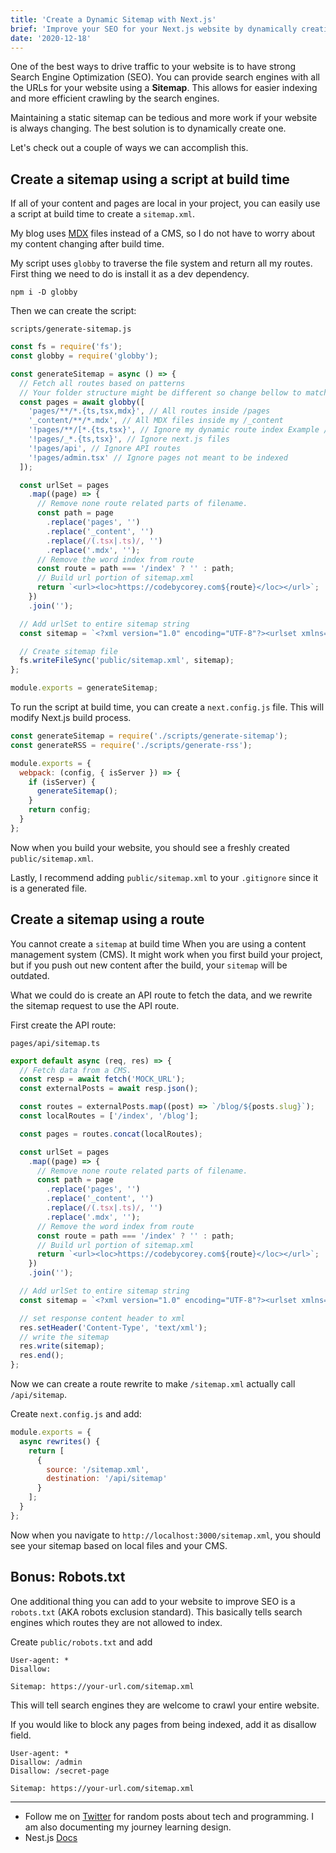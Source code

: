 ```yaml
---
title: 'Create a Dynamic Sitemap with Next.js'
brief: 'Improve your SEO for your Next.js website by dynamically creating a sitemap.xml for efficient and accurate indexing'
date: '2020-12-18'
---
```


One of the best ways to drive traffic to your website is to have strong Search Engine Optimization (SEO). You can provide search engines with all the URLs for your website using a **Sitemap**. This allows for easier indexing and more efficient crawling by the search engines.

Maintaining a static sitemap can be tedious and more work if your website is always changing. The best solution is to dynamically create one.

Let's check out a couple of ways we can accomplish this.

## Create a sitemap using a script at build time

If all of your content and pages are local in your project, you can easily use a script at build time to create a `sitemap.xml`.

My blog uses [MDX](https://mdxjs.com/) files instead of a CMS, so I do not have to worry about my content changing after build time.

My script uses `globby` to traverse the file system and return all my routes. First thing we need to do is install it as a dev dependency.

```
npm i -D globby
```

Then we can create the script:

`scripts/generate-sitemap.js`

```js
const fs = require('fs');
const globby = require('globby');

const generateSitemap = async () => {
  // Fetch all routes based on patterns
  // Your folder structure might be different so change bellow to match your needs
  const pages = await globby([
    'pages/**/*.{ts,tsx,mdx}', // All routes inside /pages
    '_content/**/*.mdx', // All MDX files inside my /_content
    '!pages/**/[*.{ts,tsx}', // Ignore my dynamic route index Example /pages/blog/[slug].tsx
    '!pages/_*.{ts,tsx}', // Ignore next.js files
    '!pages/api', // Ignore API routes
    '!pages/admin.tsx' // Ignore pages not meant to be indexed
  ]);

  const urlSet = pages
    .map((page) => {
      // Remove none route related parts of filename.
      const path = page
        .replace('pages', '')
        .replace('_content', '')
        .replace(/(.tsx|.ts)/, '')
        .replace('.mdx', '');
      // Remove the word index from route
      const route = path === '/index' ? '' : path;
      // Build url portion of sitemap.xml
      return `<url><loc>https://codebycorey.com${route}</loc></url>`;
    })
    .join('');

  // Add urlSet to entire sitemap string
  const sitemap = `<?xml version="1.0" encoding="UTF-8"?><urlset xmlns="http://www.sitemaps.org/schemas/sitemap/0.9">${urlSet}</urlset>`;

  // Create sitemap file
  fs.writeFileSync('public/sitemap.xml', sitemap);
};

module.exports = generateSitemap;
```

To run the script at build time, you can create a `next.config.js` file. This will modify Next.js build process.

```js
const generateSitemap = require('./scripts/generate-sitemap');
const generateRSS = require('./scripts/generate-rss');

module.exports = {
  webpack: (config, { isServer }) => {
    if (isServer) {
      generateSitemap();
    }
    return config;
  }
};
```

Now when you build your website, you should see a freshly created `public/sitemap.xml`.

Lastly, I recommend adding `public/sitemap.xml` to your `.gitignore` since it is a generated file.

## Create a sitemap using a route

You cannot create a `sitemap` at build time When you are using a content management system (CMS). It might work when you first build your project, but if you push out new content after the build, your `sitemap` will be outdated.

What we could do is create an API route to fetch the data, and we rewrite the sitemap request to use the API route.

First create the API route:

`pages/api/sitemap.ts`

```ts
export default async (req, res) => {
  // Fetch data from a CMS.
  const resp = await fetch('MOCK_URL');
  const externalPosts = await resp.json();

  const routes = externalPosts.map((post) => `/blog/${posts.slug}`);
  const localRoutes = ['/index', '/blog'];

  const pages = routes.concat(localRoutes);

  const urlSet = pages
    .map((page) => {
      // Remove none route related parts of filename.
      const path = page
        .replace('pages', '')
        .replace('_content', '')
        .replace(/(.tsx|.ts)/, '')
        .replace('.mdx', '');
      // Remove the word index from route
      const route = path === '/index' ? '' : path;
      // Build url portion of sitemap.xml
      return `<url><loc>https://codebycorey.com${route}</loc></url>`;
    })
    .join('');

  // Add urlSet to entire sitemap string
  const sitemap = `<?xml version="1.0" encoding="UTF-8"?><urlset xmlns="http://www.sitemaps.org/schemas/sitemap/0.9">${urlSet}</urlset>`;

  // set response content header to xml
  res.setHeader('Content-Type', 'text/xml');
  // write the sitemap
  res.write(sitemap);
  res.end();
};
```

Now we can create a route rewrite to make `/sitemap.xml` actually call `/api/sitemap`.

Create `next.config.js` and add:

```js
module.exports = {
  async rewrites() {
    return [
      {
        source: '/sitemap.xml',
        destination: '/api/sitemap'
      }
    ];
  }
};
```

Now when you navigate to `http://localhost:3000/sitemap.xml`, you should see your sitemap based on local files and your CMS.

## Bonus: Robots.txt

One additional thing you can add to your website to improve SEO is a `robots.txt` (AKA robots exclusion standard). This basically tells search engines which routes they are not allowed to index.

Create `public/robots.txt` and add

```
User-agent: *
Disallow:

Sitemap: https://your-url.com/sitemap.xml
```

This will tell search engines they are welcome to crawl your entire website.

If you would like to block any pages from being indexed, add it as disallow field.

```
User-agent: *
Disallow: /admin
Disallow: /secret-page

Sitemap: https://your-url.com/sitemap.xml
```

---

- Follow me on [Twitter](https://twitter.com/CodeByCorey) for random posts about tech and programming. I am also documenting my journey learning design.
- Nest.js [Docs](https://nextjs.org/docs/getting-started)
